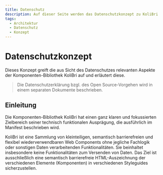 ```yaml
---
title: Datenschutz
description: Auf dieser Seite werden das Datenschutzkonzept zu KoliBri beschrieben.
tags:
  - Architektur
  - Datenschutz
  - Konzept
---
```


# Datenschutzkonzept

Dieses Konzept greift die aus Sicht des Datenschutzes relevanten Aspekte der Komponenten-Bibliothek KoliBri
auf und erläutert diese.

> Die <kol-link _href="/docs/datenschutz">Datenschutzerklärung</kol-link> bzgl. des Open Source-Vorgehen
> wird in einem separaten Dokumente beschrieben.

## Einleitung

Die Komponenten-Bibliothek KoliBri hat einen ganz klaren und fokussierten Zielbereich seiner technisch funktionalen Ausprägung, die ausführlich im <kol-link _href="/docs/manifest">Manifest</kol-link> beschrieben wird.

KoliBri ist eine Sammlung von kleinteiligen, semantisch barrierefreien und flexibel wiederverwendbaren Web Components ohne jegliche Fachlogik oder sonstigen Daten verarbeitenden Funktionalitäten. Sie beinhaltet insbesondere keine Funktionalitäten zum Versenden von Daten. Das Ziel ist ausschließlich eine semantisch barrierefreie HTML-Auszeichnung der verschiedenen Elemente (Komponenten) in verschiedenen Styleguides sicherzustellen.
